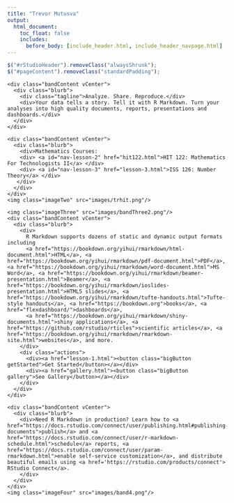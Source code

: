 ```yaml
---
title: "Trevor Mutusva"
output:
  html_document:
    toc_float: false
    includes:
      before_body: [include_header.html, include_header_navpage.html]
---
```



```js
$("#rStudioHeader").removeClass("alwaysShrunk");
$("#pageContent").removeClass("standardPadding");
```


<!--html_preserve-->

<div id="homeContent">
  <div class="band full blue first rightText">
    <div class="bandContent vCenter">
      <div class="blurb">
        <div class="tagline">Analyze. Share. Reproduce.</div>
        <div>Your data tells a story. Tell it with R Markdown. Turn your analyses into high quality documents, reports, presentations and dashboards.</div>
      </div>
    </div>
    
  </div>

  <div class="band full gray1 second leftText">
    <div class="bandContent vCenter">
      <div class="blurb">
        <div>Mathematics Courses:
        <div> <a id="nav-lesson-2" href="hit122.html">HIT 122: Mathematics For Technologists II</a> </div>
        <div> <a id="nav-lesson-3" href="lesson-3.html">ISS 126: Number Theory</a> </div>
       </div>
      </div>
    </div>
    <img class="imageTwo" src="images/trhit.png"/>
  </div>

  <div class="band full third rightText">
    <img class="imageThree" src="images/bandThree2.png"/>
    <div class="bandContent vCenter">
      <div class="blurb">
        <div>
          R Markdown supports dozens of static and dynamic output formats including
          <a href="https://bookdown.org/yihui/rmarkdown/html-document.html">HTML</a>, <a href="https://bookdown.org/yihui/rmarkdown/pdf-document.html">PDF</a>, <a href="https://bookdown.org/yihui/rmarkdown/word-document.html">MS Word</a>, <a href="https://bookdown.org/yihui/rmarkdown/beamer-presentation.html">Beamer</a>, <a href="https://bookdown.org/yihui/rmarkdown/ioslides-presentation.html">HTML5 slides</a>, <a href="https://bookdown.org/yihui/rmarkdown/tufte-handouts.html">Tufte-style handouts</a>, <a href="https://bookdown.org">books</a>, <a href="flexdashboard/">dashboards</a>,
          <a href="https://bookdown.org/yihui/rmarkdown/shiny-documents.html">shiny applications</a>, <a href="https://github.com/rstudio/rticles">scientific articles</a>, <a href="https://bookdown.org/yihui/rmarkdown/rmarkdown-site.html">websites</a>, and more.
        </div>
        <div class="actions">
          <div><a href="lesson-1.html"><button class="bigButton getStarted">Get Started</button></a></div>
          <div><a href="gallery.html"><button class="bigButton gallery">See Gallery</button></a></div>
        </div>
      </div>
    </div>
  </div>
  <div class="band full gray2 fourth leftText">
    <div class="bandContent vCenter">
      <div class="blurb">
        <div>Need R Markdown in production? Learn how to <a href="https://docs.rstudio.com/connect/user/publishing.html#publishing-documents">publish</a> and <a href="https://docs.rstudio.com/connect/user/r-markdown-schedule.html">schedule</a> reports, <a href="https://docs.rstudio.com/connect/user/param-rmarkdown.html">enable self-service customization</a>, and distribute beautiful emails using <a href='https://rstudio.com/products/connect'> RStudio Connect</a>.
        </div>
      </div>
    </div>
    <img class="imageFour" src="images/band4.png"/>
  </div>
</div>

<!--/html_preserve-->
